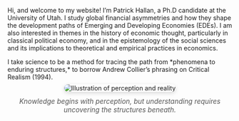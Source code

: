 
```{=html}
<div class="row g-4 align-items-start">
  
  <!-- Left: Photo -->
  <div class="col-12 col-md-3">

 
  </div>
  
  <!-- Middle: Bio -->
  <div class="col-12 col-md-6">
    <p>
      Hi, and welcome to my website! I’m Patrick Hallan, a Ph.D candidate at the University of Utah. I study global financial asymmetries and how they shape the development paths of Emerging and Developing Economies (EDEs). I am also interested in themes in the history of economic thought, particularly in classical political economy, and in the epistemology of the social sciences and its implications to theoretical and empirical practices in economics.
    </p>
I take science to be a method for tracing the path from *phenomena to enduring structures,* to borrow Andrew Collier’s phrasing on Critical Realism (1994).

</div>

<div style="text-align:center; margin-top:0.5rem; margin-bottom:1rem;">
  <img src="CR.png" 
       alt="Illustration of perception and reality"
       style="max-width:60%; border-radius:12px; box-shadow:0 3px 10px rgba(0,0,0,0.15);">
  <p style="font-style:italic; color:#555; font-size:0.95rem; margin-top:0.75rem;">
    Knowledge begins with perception, but understanding requires uncovering the structures beneath.
  </p>
</div>
```
